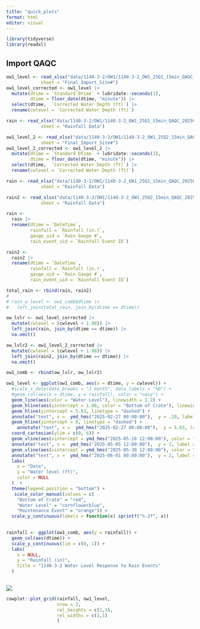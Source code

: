 ```yaml
---
title: "quick_plots"
format: html
editor: visual
---
```


```r
library(tidyverse)
library(readxl)
```

## Import QAQC

```r
ow1_level <- read_xlsx("data/1140-3-2/OW1/1140-3-2_OW1_25Q1_15min_QAQC_20250710_KR.xlsx",
             sheet = "Final_Import_Site#")
ow1_level_corrected <- ow1_level |>
  mutate(dtime = `Standard Dtime` + lubridate::seconds(1),
         dtime = floor_date(dtime, "minute")) |>
  select(dtime,  `Corrected Water Depth (ft)`) |>
  rename(cwlevel = `Corrected Water Depth (ft)`)

rain <- read_xlsx("data/1140-3-2/OW1/1140-3-2_OW1_25Q1_15min_QAQC_20250710_KR.xlsx",
             sheet = "Rainfall Data")

ow1_level_2 <- read_xlsx("data/1140-3-2/OW1/1140-3-2_OW1_25Q2_15min_QAQC_20250710_KR.xlsx",
             sheet = "Final_Import_Site#")
ow1_level_2_corrected <- ow1_level_2 |>
  mutate(dtime = `Standard Dtime` + lubridate::seconds(1),
         dtime = floor_date(dtime, "minute")) |>
  select(dtime,  `Corrected Water Depth (ft)`) |>
  rename(cwlevel = `Corrected Water Depth (ft)`)

rain <- read_xlsx("data/1140-3-2/OW1/1140-3-2_OW1_25Q1_15min_QAQC_20250710_KR.xlsx",
             sheet = "Rainfall Data")

rain2 <- read_xlsx("data/1140-3-2/OW1/1140-3-2_OW1_25Q2_15min_QAQC_20250710_KR.xlsx",
             sheet = "Rainfall Data")

rain <- 
  rain |> 
  rename(dtime = `DateTime`,
         rainfall = `Rainfall (in.)`,
         gauge_uid = `Rain Gauge #`,
         rain_event_uid = `Rainfall Event ID`)

rain2 <- 
  rain2 |> 
  rename(dtime = `DateTime`,
         rainfall = `Rainfall (in.)`,
         gauge_uid = `Rain Gauge #`,
         rain_event_uid = `Rainfall Event ID`)

total_rain <- rbind(rain, rain2)
# 
# rain_w_level <- ow1_comb$dtime |>
#   left_join(total_rain, join_by(dtime == dtime))
```

```r
ow_lvlr <- ow1_level_corrected |>
  mutate(cwlevel = (cwlevel + 1.08)) |>
  left_join(rain, join_by(dtime == dtime)) |>
  na.omit()

ow_lvlr2 <- ow1_level_2_corrected |>
  mutate(cwlevel = (cwlevel + 1.08)) |>
  left_join(rain2, join_by(dtime == dtime)) |>
  na.omit()

ow1_comb <- rbind(ow_lvlr, ow_lvlr2)
```

```r
ow1_level <- ggplot(ow1_comb, aes(x = dtime, y = cwlevel)) +
  #scale_x_date(date_breaks = "1 month", data_labels = "%D") +
  #geom_col(aes(x = dtime, y = rainfall), color = "navy") +
  geom_line(aes(color = "Water Level"), linewidth = 1.2) +
  geom_hline(aes(yintercept = 1.08, color = "Bottom of Crate"), linewidth = 0.6 ) +
  geom_hline(yintercept = 5.83, linetype = "dashed") +
  annotate("text", x =  ymd_hms("2025-02-27 00:00:00"),  y = .20, label = "Bottom of pipe bedding", hjust = 0) +
  geom_hline(yintercept = 0, linetype = "dashed") +
    annotate("text", x =  ymd_hms("2025-02-27 00:00:00"),  y = 5.63, label = "Top of Storage", hjust = 0) +
  coord_cartesian(ylim = c(0, 6)) + 
  geom_vline(aes(xintercept = ymd_hms("2025-05-16 12:00:00"), color = "Maintenance Event"), linetype = 2, linewidth = 0.5) +
  annotate("text", x =  ymd_hms("2025-05-05 12:00:00"),  y = 2, label = "Orifice Drilled", hjust = 0) +
  geom_vline(aes(xintercept = ymd_hms("2025-05-30 12:00:00"), color = "Maintenance Event"), linetype = 2, linewidth = .5) +
  annotate("text", x =  ymd_hms("2025-06-01 00:00:00"),  y = 2, label = "Jetting", hjust = 0) +
  labs(
    x = "Date",
    y = "Water level (ft)",
    color = NULL
  )  +
  theme(legend.position = "bottom") +
   scale_color_manual(values = c(
    "Bottom of Crate" = "red",
    "Water Level" = "cornflowerblue",
    "Maintenance Event" = "orange")) +
  scale_y_continuous(labels = function(x) sprintf("%.2f", x))
  

rainfall <- ggplot(ow1_comb, aes(y = rainfall)) +
  geom_col(aes(dtime)) + 
  scale_y_continuous(lim = c(0, 1)) +
  labs(
    x = NULL,
    y = "Rainfall (in)",
    title = "1140-3-2 Water Level Response to Rain Events"
  )
  
```

![](http://127.0.0.1:30617/chunk_output/FA4C6EBE3bf1d8a2/681DD887/cu5eu7s9abes6/000130.png)

```r
cowplot::plot_grid(rainfall, ow1_level,
                   nrow = 2,
                   rel_heights = c(1,3),
                   rel_widths = c(1,1) 
                   )
```
